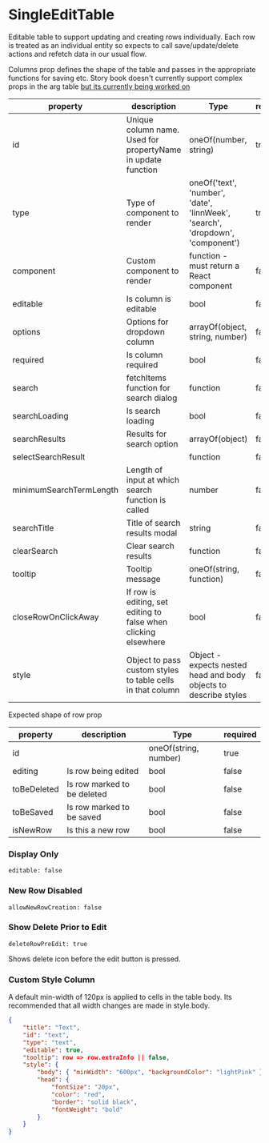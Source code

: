 
# SingleEditTable

Editable table to support updating and creating rows individually.
Each row is treated as an individual entity so expects to call save/update/delete actions and refetch data in our usual flow.

<Canvas>
    <Story id="components-editabletable-singleedittable--default" />
</Canvas>

Columns prop defines the shape of the table and passes in the appropriate functions for saving etc.
Story book doesn't currently support complex props in the arg table [but its currently being worked on](https://github.com/storybookjs/storybook/issues/12078)

| property                | description                                                     | Type                                                                           | required |
| ----------------------- | --------------------------------------------------------------- | ------------------------------------------------------------------------------ | -------- |
| id                      | Unique column name. Used for propertyName in update function    | oneOf(number, string)                                                          | true     |
| type                    | Type of component to render                                     | oneOf('text', 'number', 'date', 'linnWeek', 'search', 'dropdown', 'component') | true     |
| component               | Custom component to render                                      | function - must return a React component                                       | false    |
| editable                | Is column is editable                                           | bool                                                                           | false    |
| options                 | Options for dropdown column                                     | arrayOf(object, string, number)                                                | false    |
| required                | Is column required                                              | bool                                                                           | false    |
| search                  | fetchItems function for search dialog                           | function                                                                       | false    |
| searchLoading           | Is search loading                                               | bool                                                                           | false    |
| searchResults           | Results for search option                                       | arrayOf(object)                                                                | false    |
| selectSearchResult      |                                                                 | function                                                                       | false    |
| minimumSearchTermLength | Length of input at which search function is called              | number                                                                         | false    |
| searchTitle             | Title of search results modal                                   | string                                                                         | false    |
| clearSearch             | Clear search results                                            | function                                                                       | false    |
| tooltip                 | Tooltip message                                                 | oneOf(string, function)                                                        | false    |
| closeRowOnClickAway     | If row is editing, set editing to false when clicking elsewhere | bool                                                                           | false    |
| style                   | Object to pass custom styles to table cells in that column      | Object - expects nested head and body objects to describe styles               | false    |

Expected shape of row prop

| property    | description                 | Type                  | required |
| ----------- | --------------------------- | --------------------- | -------- |
| id          |                             | oneOf(string, number) | true     |
| editing     | Is row being edited         | bool                  | false    |
| toBeDeleted | Is row marked to be deleted | bool                  | false    |
| toBeSaved   | Is row marked to be saved   | bool                  | false    |
| isNewRow    | Is this a new row           | bool                  | false    |

<ArgsTable of={SingleEditTable} />

### Display Only

`editable: false`

<Canvas>
    <Story id="components-editabletable-singleedittable--display-only" />
</Canvas>

### New Row Disabled

`allowNewRowCreation: false`

<Canvas>
    <Story id="components-editabletable-singleedittable--static-rows" />
</Canvas>

### Show Delete Prior to Edit

`deleteRowPreEdit: true`

Shows delete icon before the edit button is pressed.

<Canvas>
    <Story id="components-editabletable-singleedittable--show-delete" />
</Canvas>

### Custom Style Column

A default min-width of 120px is applied to cells in the table body. Its recommended that all width changes are made in style.body.

```json
{
    "title": "Text",
    "id": "text",
    "type": "text",
    "editable": true,
    "tooltip": row => row.extraInfo || false,
    "style": {
        "body": { "minWidth": "600px", "backgroundColor": "lightPink" },
        "head": {
            "fontSize": "20px",
            "color": "red",
            "border": "solid black",
            "fontWeight": "bold"
        }
    }
}
```

<Canvas>
    <Story id="components-editabletable-singleedittable--custom-style-col" />
</Canvas>
